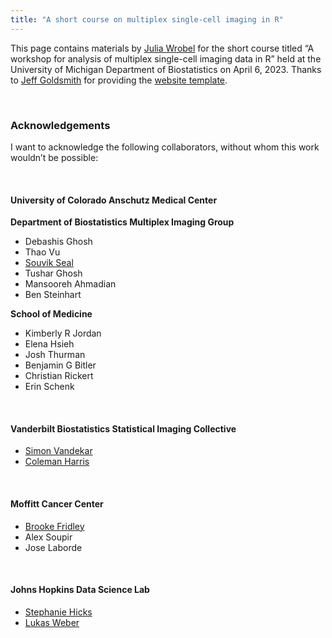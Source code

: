 ```yaml
---
title: "A short course on multiplex single-cell imaging in R"
---
```



This page contains materials by [Julia Wrobel](http://juliawrobel.com/) for the short course titled "A workshop for analysis of multiplex single-cell imaging data in R" held at the University of Michigan Department of Biostatistics on April 6, 2023. Thanks to [Jeff Goldsmith](jeffgoldsmith.com) for providing the [website template](https://github.com/jeff-goldsmith/ICAMPAM).


<br>

### Acknowledgements 

I want to acknowledge the following collaborators, without whom this work wouldn't be possible:


<br>

#### University of Colorado Anschutz Medical Center

**Department of Biostatistics Multiplex Imaging Group**

* Debashis Ghosh
* Thao Vu
* [Souvik Seal](https://sealx017.github.io/)
* Tushar Ghosh
* Mansooreh Ahmadian
* Ben Steinhart

**School of Medicine**

* Kimberly R Jordan
* Elena Hsieh
* Josh Thurman
* Benjamin G Bitler
* Christian Rickert
* Erin Schenk

<br>

#### Vanderbilt Biostatistics Statistical Imaging Collective

* [Simon Vandekar](https://simonvandekar.bitbucket.io/)
* [Coleman Harris](https://colemanrharris.me/)


<br>

#### Moffitt Cancer Center

* [Brooke Fridley](https://lab.moffitt.org/fridley/)
* Alex Soupir
* Jose Laborde

<br>

#### Johns Hopkins Data Science Lab

* [Stephanie Hicks](https://www.stephaniehicks.com/)
* [Lukas Weber](https://lmweber.org/)

